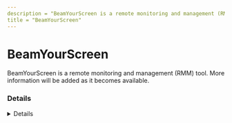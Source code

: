 ---
description = "BeamYourScreen is a remote monitoring and management (RMM) tool. More information will be added as it becomes available."
title = "BeamYourScreen"
---



# BeamYourScreen

BeamYourScreen is a remote monitoring and management (RMM) tool. More information will be added as it becomes available.

### Details
<Details author={""}
         category={""}
         created={""}
         website={""}
         lastModified={"2024-02-07"}
         privileges={""}
         free={ false }
         verification={ false }
/>

#### Installation Paths
<Card code={ ["beamyourscreen.exe", "beamyourscreen-host.exe"] }/>





### Forensic Artifacts




#### Network Artifacts
<EuiSpacer size="xl"/>
<NetworkArtifactsTable data={ [{"Description": "Known remote domains", "Domains": ["beamyourscreen.com", "*.beamyourscreen.com"], "Ports": []}] }/>




### Detections
- Detects potential network activity of BeamYourScreen RMM tool
  - [Sigma Rule](https://github.com/magicsword-io/LOLRMM/blob/main/detections/sigma/beamyourscreen_network_sigma.yml)
- Detects potential processes activity of BeamYourScreen RMM tool
  - [Sigma Rule](https://github.com/magicsword-io/LOLRMM/blob/main/detections/sigma/beamyourscreen_processes_sigma.yml)

### References
- [beamyourscreen redirects to https://www.mikogo.com/](beamyourscreen redirects to https://www.mikogo.com/)

